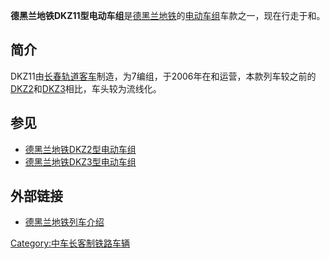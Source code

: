 {{noteTA|G1=Railway}}
{{鐵路車輛
|車輛名稱 = 德黑兰地铁DKZ11型地铁列车
|公司色 = #0000FF
|圖像 =
|圖像說明 =
|產量=
|輛數 = 
|列車編組 = Mc-T-M-M-Ma-T-Mc
|起動加速度 =  
|營運最高速度 = 
|設計最高速度 = 80
|減速度（正常） = 
|減速度（緊急） = 
|編組載客量 = 1,310人（座席306人）
|載客量 =先头车：180人（座席38人）<br/>中间车：190人（座席46人）
|編組長度 = 
|全長 = 19,000
|全闊 = 2,600
|全高 = 
|最大尺寸 = 
|編組總重量 = 
|車輛重量 = 
|軌距 = 1,435
|電化方式 = [[直流電|直流]]750[[伏特|V]]（[[第三轨供电|第三轨供电]]）
|受流方式 = 下接触型[[集电靴|集电靴]]
|輸出 = 
|電動機輸出 =180kW
|編組輸出 = 3,600kW
|齒輪比 = 
|驅動裝置 =
|控制裝置 =[[VVVF|VVVF]]控制
|制動方式 = [[空气制动|空气制动]]
|保安裝置 =[[列车自动保护系统|ATP]]
|車身物料 = 
|轉向架 =无摇枕[[转向架|转向架]]
|原產國 = {{CHN}}
|傳動方式=直-交
|牽引電動機=
|變速段數=
|輪徑=
|軸重=
|軸距=2,200
|用戶=[[德黑兰地铁|德黑兰地铁]]
|路線=[[德黑兰地铁|德黑兰地铁]][[德黑兰地铁1号线|1号线]]、[[德黑兰地铁2号线|2号线]]
|訂單編號=
|車輛編號=
|型號 = DKZ11
|類型 = C型地铁列车
|設計 = 
|衍生自 = 
|衍生型 = 
|製造商 = [[长春轨道客车|长春轨道客车]]
|製造年份 = 2005年-2006年
|投入服務日期 = 2006年
|備註 =
}}

'''德黑兰地铁DKZ11型电动车组'''是[[德黑兰地铁|德黑兰地铁]]的[[电动车组|电动车组]]车款之一，现在行走于{{link-fa|德黑兰地铁1号线|خط ۱ متروی تهران}}和{{link-fa|德黑兰地铁2号线|خط ۲ متروی تهران}}。

== 简介==
DKZ11由[[長春軌道客車股份有限公司|长春轨道客车]]制造，为7编组，于2006年在{{link-fa|德黑兰地铁1号线|خط ۱ متروی تهران}}和{{link-fa|德黑兰地铁2号线|خط ۲ متروی تهران}}运营，本款列车较之前的[[德黑兰地铁DKZ2型电动车组|DKZ2]]和[[德黑兰地铁DKZ3型电动车组|DKZ3]]相比，车头较为流线化。

== 参见 ==
*[[德黑兰地铁DKZ2型电动车组|德黑兰地铁DKZ2型电动车组]]
*[[德黑兰地铁DKZ3型电动车组|德黑兰地铁DKZ3型电动车组]]


== 外部链接 ==
*[https://web.archive.org/web/20140424095543/http://metro.tehran.ir/Default.aspx?tabid=152 德黑兰地铁列车介绍]

[[Category:中车长客制铁路车辆|Category:中车长客制铁路车辆]]